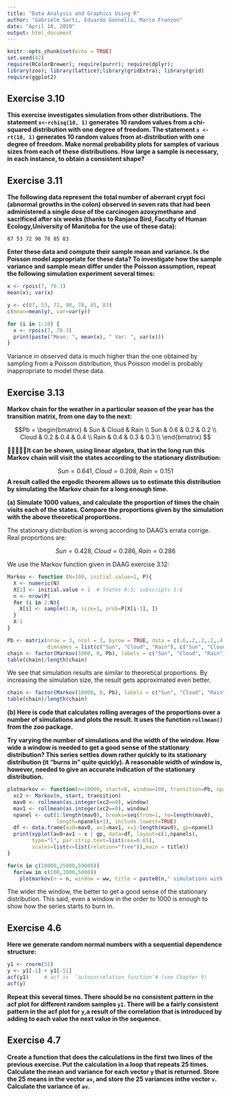 ```yaml
---
title: "Data Analysis and Graphics Using R"
author: "Gabriele Sarti, Eduardo Gonnelli, Marco Franzon"
date: "April 10, 2019"
output: html_document
---
```


```r
knitr::opts_chunk$set(echo = TRUE)
set.seed(42)
require(RColorBrewer); require(purrr); require(dplyr); 
library(zoo); library(lattice);library(gridExtra); library(grid)
require(ggplot2)
```

## Exercise 3.10

**This  exercise  investigates  simulation  from  other  distributions.  The  statement `x<-rchisq(10, 1)` generates 10 random values from a chi-squared distribution with one degree of freedom. The statement `x <- rt(10, 1)` generates 10 random values from at-distribution with one degree of freedom. Make normal probability plots for samples of various sizes from each of these distributions. How large a sample is necessary, in each instance, to obtain a consistent shape?**

## Exercise 3.11

**The following data represent the total number of aberrant crypt foci (abnormal growths in the colon) observed in seven rats that had been administered a single dose of the carcinogen azoxymethane and sacrificed after six weeks (thanks to Ranjana Bird, Faculty of Human Ecology,University of Manitoba for the use of these data):**

`87 53 72 90 78 85 83`

**Enter these data and compute their sample mean and variance. Is the Poisson model appropriate for these data? To investigate how the sample variance and sample mean differ under the Poisson assumption, repeat the following simulation experiment several times:**

```r
x <- rpois(7, 78.3)
mean(x); var(x)
```

```r
y <- c(87, 53, 72, 90, 78, 85, 83)
c(mean=mean(y), var=var(y))

for (i in 1:10) {
  x <- rpois(7, 78.3)
  print(paste("Mean: ", mean(x), " Var: ", var(x)))
}
```

Variance in observed data is much higher than the one obtained by sampling from a Poisson distribution, thus Poisson model is probably inappropriate to model these data.

## Exercise 3.13

**Markov chain for the weather in a particular season of the year has the transition matrix, from one day to the next:**

$$Pb = 
\begin{bmatrix}
        & Sun & Cloud & Rain \\
  Sun   & 0.6 & 0.2   & 0.2  \\
  Cloud & 0.2 & 0.4   & 0.4  \\
  Rain  & 0.4 & 0.3   & 0.3  \\
\end{bmatrix}
$$

**It can be shown, using linear algebra, that in the long run this Markov chain will visit the states according to the stationary distribution:**

$$Sun = 0.641, \;Cloud  = 0.208,\; Rain = 0.151$$
**A result called the ergodic theorem allows us to estimate this distribution by simulating the Markov chain for a long enough time.**

**(a)  Simulate 1000 values, and calculate the proportion of times the chain visits each of the states. Compare the proportions given by the simulation with the above theoretical proportions.**

The stationary distribution is wrong according to DAAG's errata corrige. Real proportions are:

$$Sun = 0.428, \;Cloud  = 0.286,\; Rain = 0.286$$

We use the Markov function given in DAAG exercise 3.12:

```r
Markov <- function (N=100, initial.value=1, P){
  X <- numeric(N)
  X[1] <- initial.value + 1  # States 0:5; subscripts 1:6
  n <- nrow(P)
  for (i in 2:N){
    X[i] <- sample(1:n, size=1, prob=P[X[i-1], ])
  }
  X-1
}

Pb <- matrix(nrow = 3, ncol = 3, byrow = TRUE, data = c(.6,.2,.2,.2,.4,.4,.4,.3,.3),
             dimnames = list(c("Sun", "Cloud", "Rain"), c("Sun", "Cloud", "Rain")))
chain <- factor(Markov(1000, 0, Pb), labels = c("Sun", "Cloud", "Rain"))
table(chain)/length(chain)
```

We see that simulation results are similar to theoretical proportions. By increasing the simulation size, the result gets approximated even better.

```r
chain <- factor(Markov(10000, 0, Pb), labels = c("Sun", "Cloud", "Rain"))
table(chain)/length(chain)
```

**(b)  Here is code that calculates rolling averages of the proportions over a number of simulations and plots the result. It uses the function `rollmean()` from the zoo package.**

**Try varying the number of simulations and the width of the window. How wide a window is needed to get a good sense of the stationary distribution? This series settles down rather quickly to its stationary distribution (it “burns in” quite quickly). A reasonable width of window is, however, needed to give an accurate indication of the stationary distribution.**

```r
plotmarkov <- function(n=10000, start=0, window=100, transition=Pb, npanels=5, title){
  xc2 <- Markov(n, start, transition)
  mav0 <- rollmean(as.integer(xc2==0), window)
  mav1 <- rollmean(as.integer(xc2==0), window)
  npanel <- cut(1:length(mav0), breaks=seq(from=1, to=length(mav0),
                length=npanels+1), include.lowest=TRUE)
  df <- data.frame(av0=mav0, av1=mav1, x=1:length(mav0), gp=npanel)
  print(xyplot(av0+av1 ~ x | gp, data=df, layout=c(1,npanels),
        type="l", par.strip.text=list(cex=0.65),
        scales=list(x=list(relation="free")),main = title))
}

for(n in c(10000,25000,50000))
  for(ww in c(100,1000,5000)) 
    plotmarkov(n = n, window = ww, title = paste0(n," simulations with window width = ",ww))
```

The wider the window, the better to get a good sense of the stationary distribution. This said, even a window in the order to 1000 is enough to show how the series starts to burn in.

## Exercise 4.6

**Here we generate random normal numbers with a sequential dependence structure:**

```r
y1 <- rnorm(51)
y <- y1[-1] + y1[-51]
acf(y1)     # acf is  ‘autocorrelation function’# (see Chapter 9)
acf(y)
```

**Repeat this several times. There should be no consistent pattern in the acf plot for different random samples `y1`. There will be a fairly consistent pattern in the acf plot for `y`,a result of the correlation that is introduced by adding to each value the next value in the sequence.**

## Exercise 4.7

**Create a function that does the calculations in the first two lines of the previous exercise. Put the calculation in a loop that repeats 25 times. Calculate the mean and variance for each vector `y` that is returned. Store the 25 means in the vector `av`, and store the 25 variances inthe vector `v`. Calculate the variance of `av`.**
